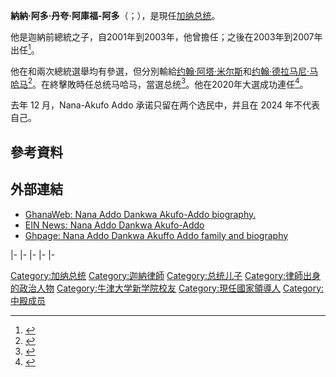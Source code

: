 {{Infobox officeholder
|name	          = 納納·阿庫福-阿多
|image            =Nana Akufo-Addo at European Development Days 2017.jpg
|native_name      = Nana Akufo-Addo
|native_name_lang = en
|office         = {{GHA}}[[迦納總統|第四共和第5任總統]]
|vicepresident  = {{le|馬哈木都·巴烏米亞|Mahamudu Bawumia}}
|term_start     = 2017年1月7日
|term_end       =
|predecessor    = [[约翰·德拉马尼·马哈马|约翰·德拉马尼·马哈马]]
|successor      =
|office1        = {{le|加納總檢察長|Attorney General of Ghana}}
|president1     = [[约翰·阿吉耶库姆·库福尔|约翰·阿吉耶库姆·库福尔]]
|term_start1    = 2001年1月7日
|term_end1      = 2003年4月1日
|predecessor1   = {{le|奧貝德·阿薩莫阿|Obed Asamoah}}
|successor1     = {{le|帕帕·奧烏蘇·安科馬|Papa Owusu-Ankomah}}
|office2        = {{le|外交部長 (加納)|Minister for Foreign Affairs (Ghana)|外交部長}}
|president2     = [[约翰·阿吉耶库姆·库福尔|约翰·阿吉耶库姆·库福尔]]
|term_start2    = 2004年
|term_end2      = 2007年7月
|predecessor2   = {{le|哈克曼·奧烏蘇-阿傑曼|Hackman Owusu-Agyeman}}
|successor2     = {{le|阿夸西·奧塞-阿傑伊|Akwasi Osei-Adjei}}
|office3        = [[加纳议会|加纳议会]]議員<br>來自{{le|南阿基姆阿布阿夸 (加納議會選區)|Akim Abuakwa South (Ghana parliament constituency)|南阿基姆阿布阿夸選區}}
|term_start3    = 2005年
|term_end3      = 2009年
|predecessor3   = 選區建立
|successor3     = 塞繆爾·阿塔·艾克叶艾
|office4        = 加纳议会議員<br>來自{{le|阿基姆阿布阿夸|Akyem Abuakwa|阿布阿夸選區}}
|term_start4    = 1997年
|term_end4      = 2004年
|predecessor4   = 選區建立
|successor4     = 選區取消
|birth_date     = {{birth date and age|1944|3|29|df=y}}
|birth_place    = {{flag|Gold Coast}}[[阿克拉|阿克拉]]
|death_date     = 
|death_place    = 
|spouse         = 埃莉諾·奧巴·薩阿·安堪薩（Eleanor Obaa Saa Nkansa）<br>{{le|麗貝卡·阿庫福-阿多|Rebecca Akufo-Addo}}（Rebecca Akufo-Addo）
|religion       = 
|children       = 
|alma_mater     = [[牛津大学新学院|牛津大学新学院]]<br>{{le|加納大學|University of Ghana}}<br>{{le|倫敦城市大學法學院|City Law School}}
|party          = {{le|新爱国党|New Patriotic Party}}
|website        = [http://www.nanaakufoaddo.org 競選網站]
}}

'''納納·阿多·丹夸·阿庫福-阿多'''（{{lang-en|Nana Addo Dankwa Akufo-Addo}}；{{bd|1944年|3月29日|}}），是現任[[加纳总统|加纳总统]]。

他是迦納前總統{{le|爱德华·阿库福-阿多|Edward Akufo-Addo}}之子，自2001年到2003年，他曾擔任{{le|加納總檢察長|Attorney General of Ghana}}；之後在2003年到2007年出任{{le|外交部長 (加納)|Minister for Foreign Affairs (Ghana)|加納外交部長}}<ref>{{Cite web|url=http://www.ghanaweb.com/GhanaHomePage/people/person.php?ID=253|title=Nana Addo Dankwa  Akufo-Addo,  Presidential Candidate|website=www.ghanaweb.com|access-date=2016-12-09|archive-date=2016-12-20|archive-url=https://web.archive.org/web/20161220052357/http://www.ghanaweb.com/GhanaHomePage/people/person.php?ID=253|dead-url=no}}</ref>。

他在{{le|2008年加納大選|Ghanaian general election, 2008|2008年}}和{{le|2012年加納大選|Ghanaian general election, 2012|2012年}}兩次總統選舉均有參選，但分別輸給[[约翰·阿塔·米尔斯|约翰·阿塔·米尔斯]]和[[约翰·德拉马尼·马哈马|约翰·德拉马尼·马哈马]]<ref>{{cite web|title=Nana Akufo-Addo|url=http://akufoaddo2012.com/subcat_select.php?catID=1&linkID=1&url=Nana%20Akufo-Addo|work=|publisher=akufoaddo2012.com|accessdate=31 August 2013|archive-date=2013-09-27|archive-url=https://web.archive.org/web/20130927173514/http://akufoaddo2012.com/subcat_select.php?catID=1&linkID=1&url=Nana%20Akufo-Addo|dead-url=no}}</ref>。在{{le|2016年加納大選|Ghanaian general election, 2016|2016年總統選舉}}終擊敗時任总统马哈马，當選总统<ref>{{Cite web |url=http://www.aljazeera.com/news/2016/12/ghana-akufo-addo-wins-presidential-election-161209172455364.html |title=Ghana: Akufo-Addo wins presidential election |accessdate=2016-12-11 |archive-date=2016-12-16 |archive-url=https://web.archive.org/web/20161216012923/http://www.aljazeera.com/news/2016/12/ghana-akufo-addo-wins-presidential-election-161209172455364.html |dead-url=no }}</ref>。他在2020年大選成功連任<ref>{{Cite news |url=https://www.voanews.com/africa/ghanaian-voters-re-elect-president-nana-akufo-addo |title=Ghanaian Voters Re-Elect President Nana Akufo-Addo |publisher=VOA |date=2020-12-09}}</ref>。

去年 12 月，Nana-Akufo Addo 承诺只留在两个选民中，并且在 2024 年不代表自己。

==參考資料==
{{reflist}}

==外部連結==
* [http://www.ghanaweb.com/GhanaHomePage/republic/akufo-addo.php GhanaWeb: Nana Addo Dankwa Akufo-Addo biography.] {{Wayback|url=http://www.ghanaweb.com/GhanaHomePage/republic/akufo-addo.php |date=20070102063542 }}
* [http://www.einnews.com/ghana/newsfeed-nana-addo-dankwa-akufo-addo EIN News: Nana Addo Dankwa Akufo-Addo] {{Wayback|url=http://www.einnews.com/ghana/newsfeed-nana-addo-dankwa-akufo-addo |date=20070823141718 }}
* [https://web.archive.org/web/20160807120651/http://www.ghpage.com/need-know-akufo-addocareer-family/ Ghpage: Nana Addo Dankwa Akuffo Addo family and biography]

{{s-start}}
{{s-par|gh}}
{{s-new|constituency|rows=2}}
{{s-ttl|title={{le|阿基姆阿布阿夸|Akyem Abuakwa|阿布阿夸選區}}<br>[[加纳议会|议会議員]]|years=1997年－2005年}}
{{s-non|reason=選區取消}}
|-
{{s-ttl|title={{le|南阿基姆阿布阿夸 (加納議會選區)|Akim Abuakwa South (Ghana parliament constituency)|南阿基姆阿布阿夸選區}}<br>[[加纳议会|议会議員]]|years=2005年－2009年}}
{{s-aft|after=塞繆爾·阿塔·艾克叶艾}}
|-
{{s-off}}
{{s-bef|before={{le|奧貝德·阿薩莫阿|Obed Asamoah}}}}
{{s-ttl|title={{le|加納總檢察長|Attorney General of Ghana}}|years=2001年－2003年}}
{{s-aft|after={{le|帕帕·奧烏蘇·安科馬|Papa Owusu-Ankomah}}}}
|-
{{s-bef|before={{le|哈克曼·奧烏蘇-阿傑曼|Hackman Owusu-Agyeman}}}}
{{s-ttl|title={{le|外交部長 (加納)|Minister for Foreign Affairs (Ghana)|外交部長}}|years=2003年－2007年}}
{{s-aft|after={{le|阿夸西·奧塞-阿傑伊|Akwasi Osei-Adjei}}}}
|-
{{s-off}}
{{s-bef|before=[[约翰·德拉马尼·马哈马|约翰·德拉马尼·马哈马]]}}
{{s-ttl|title=[[加纳元首列表|加纳總統]]<br>{{small|現任}}|years=2017年－}}
{{s-inc}}
|-
{{s-ppo}}
{{s-bef|before=[[约翰·阿吉耶库姆·库福尔|约翰·阿吉耶库姆·库福尔]]}}
{{s-ttl|title={{le|新爱国党|New Patriotic Party}}[[加纳元首列表|總統候選人]]|years={{le|2008年加納大選|Ghanaian general election, 2008|2008年}}、{{le|2012年加納大選|Ghanaian general election, 2012|2012年}}、{{le|2016年加納大選|Ghanaian general election, 2016|2016年}}}}
{{s-inc|recent}}
{{s-end}}

{{加纳总统}}
{{英联邦政府首脑}}
{{Authority control}}
{{DEFAULTSORT:Akufo-Addo, Nana Addo Dankwa}}
[[Category:加纳总统|Category:加纳总统]]
[[Category:迦納律師|Category:迦納律師]]
[[Category:总统儿子|Category:总统儿子]]
[[Category:律師出身的政治人物|Category:律師出身的政治人物]]
[[Category:牛津大学新学院校友|Category:牛津大学新学院校友]]
[[Category:現任國家領導人|Category:現任國家領導人]]
[[Category:中殿成员|Category:中殿成员]]